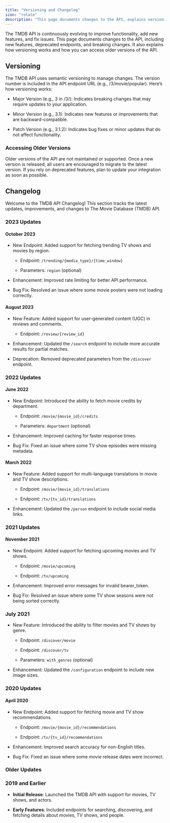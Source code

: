 ```yaml
---
title: "Versioning and Changelog"
icon: "rotate"
description: "This page documents changes to the API, explains versioning, and provides guidance on accessing older versions."
---
```


The TMDB API is continuously evolving to improve functionality, add new features, and fix issues. This page documents changes to the API, including new features, deprecated endpoints, and breaking changes. It also explains how versioning works and how you can access older versions of the API.

## Versioning

The TMDB API uses semantic versioning to manage changes. The version number is included in the API endpoint URL (e.g., /3/movie/popular). Here’s how versioning works:

- Major Version (e.g., 3 in /3/): Indicates breaking changes that may require updates to your application.

- Minor Version (e.g., 3.1): Indicates new features or improvements that are backward-compatible.

- Patch Version (e.g., 3.1.2): Indicates bug fixes or minor updates that do not affect functionality.

### Accessing Older Versions

Older versions of the API are not maintained or supported. Once a new version is released, all users are encouraged to migrate to the latest version. If you rely on deprecated features, plan to update your integration as soon as possible.

## Changelog

Welcome to the TMDB API Changelog! This section tracks the latest updates, improvements, and changes to The Movie Database (TMDB) API.

### 2023 Updates

#### October 2023

- New Endpoint: Added support for fetching trending TV shows and movies by region.

  - Endpoint: `/trending/{media_type}/{time_window}`

  - Parameters: `region` (optional)

- Enhancement: Improved rate limiting for better API performance.

- Bug Fix: Resolved an issue where some movie posters were not loading correctly.

#### August 2023

- New Feature: Added support for user-generated content (UGC) in reviews and comments.

  - Endpoint: `/review/{review_id}`

- Enhancement: Updated the `/search` endpoint to include more accurate results for partial matches.

- Deprecation: Removed deprecated parameters from the `/discover` endpoint.

### 2022 Updates

#### June 2022

- New Endpoint: Introduced the ability to fetch movie credits by department.

  - Endpoint: `/movie/{movie_id}/credits`

  - Parameters: `department` (optional)

- Enhancement: Improved caching for faster response times.

- Bug Fix: Fixed an issue where some TV show episodes were missing metadata.

#### March 2022

- New Feature: Added support for multi-language translations in movie and TV show descriptions.

  - Endpoint: `/movie/{movie_id}/translations`

  - Endpoint: `/tv/{tv_id}/translations`

- Enhancement: Updated the `/person` endpoint to include social media links.

### 2021 Updates

#### November 2021

- New Endpoint: Added support for fetching upcoming movies and TV shows.

  - Endpoint: `/movie/upcoming`

  - Endpoint: `/tv/upcoming`

- Enhancement: Improved error messages for invalid bearer_token.

- Bug Fix: Resolved an issue where some TV show seasons were not being sorted correctly.

### July 2021

- New Feature: Introduced the ability to filter movies and TV shows by genre.

  - Endpoint: `/discover/movie`

  - Endpoint: `/discover/tv`

  - Parameters: `with_genres` (optional)

- Enhancement: Updated the `/configuration` endpoint to include new image sizes.

### 2020 Updates

#### April 2020

- New Endpoint: Added support for fetching movie and TV show recommendations.

  - Endpoint: `/movie/{movie_id}/recommendations`

  - Endpoint: `/tv/{tv_id}/recommendations`

- Enhancement: Improved search accuracy for non-English titles.

- Bug Fix: Fixed an issue where some movie release dates were incorrect.

### Older Updates

### 2019 and Earlier

- **Initial Release**: Launched the TMDB API with support for movies, TV shows, and actors.

- **Early Features**: Included endpoints for searching, discovering, and fetching details about movies, TV shows, and people.
